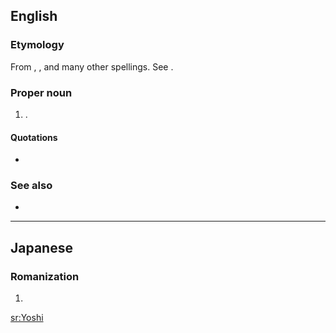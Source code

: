 {{also|yoshi}}
==English==

===Etymology===
From {{etyl|ja|en}} {{term|lang=ja|ヨッシー|tr=Yosshī||Yoshi|pos=the ''[[w:Super Mario Brothers|Super Mario Brothers]]'' dinosaur character}}, {{term|lang=ja|義|tr=Yoshi|pos=common Japanese male given name}}, and many other spellings. See {{ja-l|よし}}.

===Proper noun===
{{en-proper noun}}

# {{given name|lang=en|A=A Japanese|from=Japanese|male}}.

====Quotations====
* {{seeCites}}

===See also===
* {{pedialite|Yoshi}}

----

==Japanese==

===Romanization===
{{ja-romaji}}

# {{ja-romanization of|よし}}

[[sr:Yoshi]]